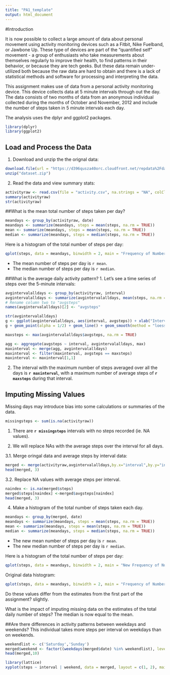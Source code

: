 ```yaml
---
title: "PA1_template"
output: html_document
---
```

#Introduction

It is now possible to collect a large amount of data about personal movement using activity monitoring devices such as a Fitbit, Nike Fuelband, or Jawbone Up. These type of devices are part of the "quantified self" movement - a group of enthusiasts who take measurements about themselves regularly to improve their health, to find patterns in their behavior, or because they are tech geeks. But these data remain under-utilized both because the raw data are hard to obtain and there is a lack of statistical methods and software for processing and interpreting the data.

This assignment makes use of data from a personal activity monitoring device. This device collects data at 5 minute intervals through out the day. The data consists of two months of data from an anonymous individual collected during the months of October and November, 2012 and include the number of steps taken in 5 minute intervals each day.

The analysis uses the dplyr and ggplot2 packages.
```r
library(dplyr)
library(ggplot2)
```

## Load and Process the Data
1. Download and unzip the the orignal data:
```r
download.file(url = "https://d396qusza40orc.cloudfront.net/repdata%2Fdata%2Factivity.zip", destfile = "dataset.zip")
unzip("dataset.zip")
```

2. Read the data and view summary stats:
```r
activityraw <- read.csv(file = "activity.csv", na.strings = "NA", colClasses = c(NA,"Date",NA))
summary(activityraw)
str(activityraw)
```

##What is the mean total number of steps taken per day?
```r
meandays <- group_by(activityraw, date)
meandays <- summarize(meandays, steps = mean(steps, na.rm = TRUE))
mean <- summarize(meandays, steps = mean(steps, na.rm = TRUE))
median <- summarize(meandays, steps = median(steps, na.rm = TRUE))
```

Here is a histogram of the total number of steps per day:
```r
qplot(steps, data = meandays, binwidth = 2, main = "Frequency of Number of Steps per Day")
```

- The mean number of steps per day is `r mean`.
- The median number of steps per day is `r median`.

##What is the average daily activity pattern?
1. Let's see a time series of steps over the 5-minute intervals:
```r
avgintervalalldays <- group_by(activityraw, interval)
avgintervalalldays <- summarize(avgintervalalldays, mean(steps, na.rm = TRUE))
# Rename column two to "avgsteps"
names(avgintervalalldays)[2] <- "avgsteps"

str(avgintervalalldays)
g <- ggplot(avgintervalalldays, aes(interval, avgsteps)) + xlab("Interval") + ylab("Avg Steps") + ggtitle("Time Series: Avg Steps over Each Interval, All Days")
g + geom_point(alpha = 1/2) + geom_line() + geom_smooth(method = "loess")

maxsteps <- max(avgintervalalldays$avgsteps, na.rm = TRUE)

agg <- aggregate(avgsteps ~ interval, avgintervalalldays, max)
maxinterval <- merge(agg, avgintervalalldays)
maxinterval <- filter(maxinterval, avgsteps == maxsteps)
maxinterval <- maxinterval[1,1]
```

2. The interval with the maximum number of steps averaged over all the days is **`r maxinterval`**, with a maximum number of average steps of **`r maxsteps`** during that interval.

## Imputing Missing Values
Missing days may introduce bias into some calculations or summaries of the data.
```r
missingsteps <- sum(is.na(activityraw))
```
1. There are **`r missingsteps`** intervals with no steps recorded (ie. NA values).

2. We will replace NAs with the average steps over the interval for all days.

3.1. Merge oringal data and average steps by interval data:
```r

merged <- merge(activityraw,avgintervalalldays,by.x="interval",by.y="interval")
head(merged, 3)
```
3.2. Replace NA values with average steps per interval.
```r
naindex <- is.na(merged$steps)
merged$steps[naindex] <-merged$avgsteps[naindex]
head(merged, 3)
```

4. Make a histogram of the total number of steps taken each day.
```r
meandays <- group_by(merged, date)
meandays <- summarize(meandays, steps = mean(steps, na.rm = TRUE))
mean <- summarize(meandays, steps = mean(steps, na.rm = TRUE))
median <- summarize(meandays, steps = median(steps, na.rm = TRUE))
```
- The new mean number of steps per day is `r mean`.
- The new median number of steps per day is `r median`.

Here is a histogram of the total number of steps per day:
```r
qplot(steps, data = meandays, binwidth = 2, main = "New Frequency of Number of Steps per Day \n After Replacing NA values with Avg Steps per Interval")
```

Original data histogram:
```r
qplot(steps, data = meandays, binwidth = 2, main = "Frequency of Number of Steps per Day")
```

Do these values differ from the estimates from the first part of the assignment? slightly.

What is the impact of imputing missing data on the estimates of the total daily number of steps?  The median is now equal to the mean.

##Are there differences in activity patterns between weekdays and weekends?
This individual takes more steps per interval on weekdays than on weekends.
```r
weekendlist <- c('Saturday','Sunday')
merged$weekend <- factor((weekdays(merged$date) %in% weekendlist), levels=c(TRUE, FALSE), labels = c('weekend','weekday'))
head(merged,10)

library(lattice)
xyplot(steps ~ interval | weekend, data = merged, layout = c(1, 2), main="Steps Taken: Weekends vs. Weekdays")
```

